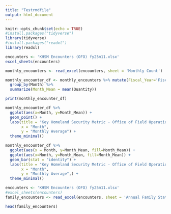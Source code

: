 ```yaml
---
title: "Testrmdfile"
output: html_document
---
```


```r
knitr::opts_chunk$set(echo = TRUE)
#install.packages("tidyverse")
library(tidyverse)
#install.packages("readxl")
library(readxl)
```


```r
encounters <- 'KHSM Encounters (OFO) fy25m11.xlsx'
excel_sheets(encounters)

monthly_encounters <- read_excel(encounters, sheet = 'Monthly Count')

monthly_encounter_df <- monthly_encounters %>% mutate(Fiscal_Year='Fiscal Year') %>%
  group_by(Month) %>%
  summarize(Month_Mean = mean(Quantity))

print(monthly_encounter_df)

monthly_encounter_df %>% 
  ggplot(aes(x=Month, y=Month_Mean)) + 
  geom_point() +
  labs(title = "Key Homeland Security Metric - Office of Field Operations",
       x = "Month",
       y = "Monthly Average") +
  theme_minimal()

monthly_encounter_df %>%
  ggplot(aes(x = Month, y=Month_Mean, fill=Month_Mean)) +
  ggplot(aes(x=Month, y=Month_Mean, fill=Month_Mean)) +
  geom_bar(stat = "identity") +
  labs(title = "Key Homeland Security Metric - Office of Field Operations ",
       x = "Month",
       y = "Monthly Average",) +
  theme_minimal()


```

```r

encounters <- 'KHSM Encounters (OFO) fy25m11.xlsx'
#excel_sheets(encounters)
family_encounters <- read_excel(encounters, sheet = 'Annual Family Status')

head(family_encounters)



```